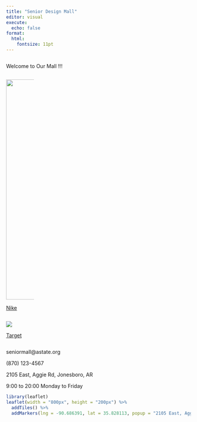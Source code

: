 ```yaml
---
title: "Senior Design Mall"
editor: visual
execute:
  echo: false
format:
  html:
    fontsize: 11pt
---
```


::: columns
::: {.column width="50%"}
Welcome to Our Mall !!!
:::
:::

::: {.column width="50%"}
::: {.column width="30%"}
![](nike.jpeg){width="600"}

[Nike](Nike.qmd)
:::

::: {.column width="30%"}
![](target.png)

[Target](Target.qmd)
:::
:::

<i class="bi bi-envelope-fill"></i> seniormall\@astate.org<br>

<i class="bi bi-telephone-fill"></i> (870) 123-4567<br>

<i class="bi bi-geo-alt-fill"></i> 2105 East, Aggie Rd, Jonesboro, AR<br>

<i class="bi bi-clock-fill"></i> 9:00 to 20:00 Monday to Friday <br>

```r
library(leaflet)
leaflet(width = "800px", height = "200px") %>%
  addTiles() %>%
  addMarkers(lng = -90.686391, lat = 35.828113, popup = "2105 East, Aggie Rd, Jonesboro, AR 72401")

```
